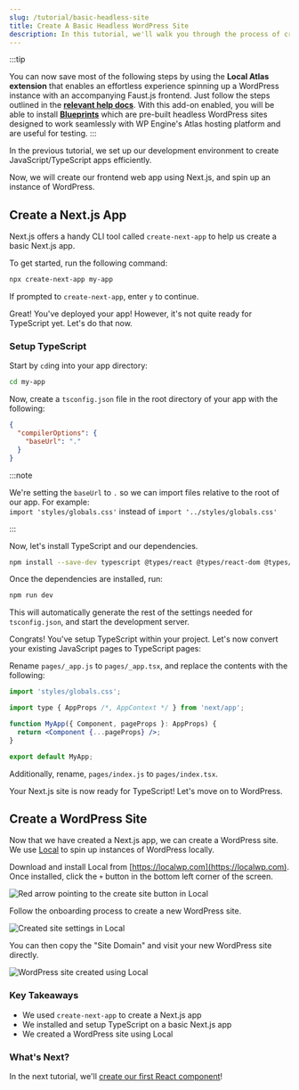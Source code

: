 ```yaml
---
slug: /tutorial/basic-headless-site
title: Create A Basic Headless WordPress Site
description: In this tutorial, we'll walk you through the process of creating a basic headless WordPress site using Next.js and Local.
---
```


:::tip

You can now save most of the following steps by using the **Local Atlas extension** that enables an effortless experience spinning up a WordPress instance with an accompanying Faust.js frontend.
Just follow the steps outlined in the [**relevant help docs**](https://localwp.com/help-docs/local-add-ons-help/using-the-atlas-headless-wp-add-on/).
With this add-on enabled, you will be able to install [**Blueprints**](https://localwp.com/help-docs/local-add-ons-help/what-are-atlas-blueprints/)
which are pre-built headless WordPress sites designed to work seamlessly with WP Engine's Atlas hosting platform and are useful for testing.
:::

In the previous tutorial, we set up our development environment to create JavaScript/TypeScript apps efficiently.

Now, we will create our frontend web app using Next.js, and spin up an instance of WordPress.

## Create a Next.js App

Next.js offers a handy CLI tool called `create-next-app` to help us create a basic Next.js app.

To get started, run the following command:

```bash
npx create-next-app my-app
```

If prompted to `create-next-app`, enter `y` to continue.

Great! You've deployed your app! However, it's not quite ready for TypeScript yet. Let's do that now.

### Setup TypeScript

Start by `cd`ing into your app directory:

```bash
cd my-app
```

Now, create a `tsconfig.json` file in the root directory of your app with the following:

```json
{
  "compilerOptions": {
    "baseUrl": "."
  }
}
```

:::note

We're setting the `baseUrl` to `.` so we can import files relative to the root of our app. For example: <br />
`import 'styles/globals.css'` instead of `import '../styles/globals.css'`

:::

Now, let's install TypeScript and our dependencies.

```bash
npm install --save-dev typescript @types/react @types/react-dom @types/node
```

Once the dependencies are installed, run:

```bash
npm run dev
```

This will automatically generate the rest of the settings needed for `tsconfig.json`, and start the development server.

Congrats! You've setup TypeScript within your project. Let's now convert your existing JavaScript pages to TypeScript pages:

Rename `pages/_app.js` to `pages/_app.tsx`, and replace the contents with the following:

```jsx title=_app.tsx
import 'styles/globals.css';

import type { AppProps /*, AppContext */ } from 'next/app';

function MyApp({ Component, pageProps }: AppProps) {
  return <Component {...pageProps} />;
}

export default MyApp;
```

Additionally, rename, `pages/index.js` to `pages/index.tsx`.

Your Next.js site is now ready for TypeScript! Let's move on to WordPress.

## Create a WordPress Site

Now that we have created a Next.js app, we can create a WordPress site. We use [Local](https://localwp.com) to spin up instances of WordPress locally.

Download and install Local from [https://localwp.com](https://localwp.com). Once installed, click the `+` button in the bottom left corner of the screen.

<img
  src="/docs/img/localwp-create-site.png"
  alt="Red arrow pointing to the create site button in Local"
/>

Follow the onboarding process to create a new WordPress site.

<img
  src="/docs/img/localwp-site-created.png"
  alt="Created site settings in Local"
/>

You can then copy the "Site Domain" and visit your new WordPress site directly.

<img
  src="/docs/img/localwp-site-created-preview.png"
  alt="WordPress site created using Local"
/>

### Key Takeaways

- We used `create-next-app` to create a Next.js app
- We installed and setup TypeScript on a basic Next.js app
- We created a WordPress site using Local

### What's Next?

In the next tutorial, we'll [create our first React component](./first-react-component)!

